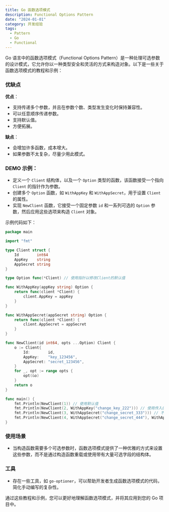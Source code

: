 ```yaml
---
title: Go 函数选项模式
description: Functional Options Pattern
date: "2024-01-01"
category: 开发经验
tags:
  - Pattern
  - Go
  - Functional
---
```


Go 语言中的函数选项模式（Functional Options Pattern）是一种处理可选参数的设计模式，它允许你以一种类型安全和灵活的方式来构造对象。以下是一些关于函数选项模式的教程和示例：

### 优缺点

**优点**：

- 支持传递多个参数，并且在参数个数、类型发生变化时保持兼容性。
- 可以任意顺序传递参数。
- 支持默认值。
- 方便拓展。

**缺点**：

- 会增加许多函数，成本增大。
- 如果参数不太复杂，尽量少用此模式。

### **DEMO 示例**：

- 定义一个 `Client` 结构体，以及一个 `Option` 类型的函数，该函数接受一个指向 `Client` 的指针作为参数。
- 创建多个 `Option` 函数，如 `WithAppKey` 和 `WithAppSecret`，用于设置 `Client` 的属性。
- 实现 `NewClient` 函数，它接受一个固定参数 `id` 和一系列可选的 `Option` 参数，然后应用这些选项来构造 `Client` 对象。

示例代码如下：

```go
package main

import "fmt"

type Client struct {
    Id        int64
    AppKey    string
    AppSecret string
}

type Option func(*Client) // 使用指针以修改Client的默认值

func WithAppKey(appKey string) Option {
    return func(client *Client) {
        client.AppKey = appKey
    }
}

func WithAppSecret(appSecret string) Option {
    return func(client *Client) {
        client.AppSecret = appSecret
    }
}

func NewClient(id int64, opts ...Option) Client {
    o := Client{
        Id:        id,
        AppKey:    "key_123456",
        AppSecret: "secret_123456",
    }
    for _, opt := range opts {
        opt(&o)
    }
    return o
}

func main() {
    fmt.Println(NewClient(1)) // 使用默认值
    fmt.Println(NewClient(2, WithAppKey("change_key_222"))) // 使用传入的值
    fmt.Println(NewClient(3, WithAppSecret("change_secret_333"))) // 不按照顺序传入
    fmt.Println(NewClient(4, WithAppSecret("change_secret_444"), WithAppKey("change_key_444"))) // 可以任意顺序传入
}
```

### **使用场景**

- 当构造函数需要多个可选参数时，函数选项模式提供了一种优雅的方式来设置这些参数，而不是通过构造函数重载或使用带有大量可选字段的结构体。

### **工具**

- 存在一些工具，如 `go-optioner`，可以帮助开发者生成函数选项模式的代码，简化手动编写的复杂性。

通过这些教程和示例，您可以更好地理解函数选项模式，并将其应用到您的 Go 项目中。
